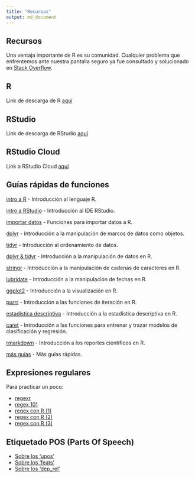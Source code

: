 ```yaml
---
title: "Recursos"
output: md_document
---
```


## Recursos

Una ventaja importante de R es su comunidad. Cualquier problema que
enfrentemos ante nuestra pantalla seguro ya fue consultado y solucionado
en [Stack Overflow](https://es.stackoverflow.com/).

## R

Link de descarga de R [aquí](https://cloud.r-project.org/)

## RStudio

Link de descarga de RStudio [aquí](https://www.rstudio.com/products/rstudio/download/)

## RStudio Cloud

Link a RStudio Cloud [aquí](https://login.rstudio.cloud/register?redirect=https%3A%2F%2Fclient.login.rstudio.cloud%2Foauth%2Flogin%3Fshow_auth%3D0%26show_login%3D0)

## Guías rápidas de funciones

[intro a R](https://github.com/agusnieto77/ryrstudio/raw/main/docs/guias/intro_r.pdf) - Introducción al lenguaje R.

[intro a RStudio](https://www.maximaformacion.es/wp-content/uploads/2018/06/Gu%C3%ADa-R%C3%A1pida-Entorno-de-Desarrollo-R-Studio_M%C3%A1xima-Forma.pdf) - Introducción al IDE RStudio.

[importar datos](https://github.com/agusnieto77/ryrstudio/raw/main/docs/guias/importar_datos.pdf) - Funciones para importar datos a R.

[dplyr](https://github.com/agusnieto77/ryrstudio/raw/main/docs/guias/dplyr.pdf) - Introducción a la manipulación de marcos de datos como objetos.

[tidyr](https://github.com/agusnieto77/ryrstudio/raw/main/docs/guias/tidyr.pdf) - Introducción al ordenamiento de datos.

[dplyr & tidyr](https://github.com/agusnieto77/ryrstudio/raw/main/docs/guias/domar_datos.pdf) - Introducción a la manipulación de datos en R.

[stringr](https://github.com/agusnieto77/ryrstudio/raw/main/docs/guias/strings_es.pdf) - Introducción a la manipulación de cadenas de caracteres en R.

[lubridate](https://github.com/agusnieto77/ryrstudio/raw/main/docs/guias/lubridate.pdf) - Introducción a la manipulación de fechas en R.

[ggplot2](https://diegokoz.github.io/intro_ds/fuentes/ggplot2-cheatsheet-2.1-Spanish.pdf) - Introducción a la visualización en R.

[purrr](https://github.com/agusnieto77/ryrstudio/raw/main/docs/guias/purrr.pdf) - Introducción a las funciones de iteración en R.

[estadística descriptiva](https://github.com/agusnieto77/ryrstudio/raw/main/docs/guias/estadistica_descriptiva.pdf) - Introducción a la estadística descriptiva en R.

[caret](https://github.com/agusnieto77/ryrstudio/raw/main/docs/guias/caret.pdf) - Introducción a las funciones para entrenar y trazar modelos de clasificación y regresión.

[rmarkdown](https://github.com/agusnieto77/ryrstudio/raw/main/docs/guias/rmarkdown_es.pdf) - Introducción a los reportes científicos en R.

[más guías](https://www.rstudio.com/resources/cheatsheets/) - Más guías rápidas.

## Expresiones regulares

Para practicar un poco:

-   [regexr](https://regexr.com/)
-   [regex 101](https://regex101.com/)
-   [regex con R (1)](https://rpubs.com/ydmarinb/429756#:~:text=Que%20son%20las%20expresiones%20regulares,caracteres%20u%20operaciones%20de%20sustituciones.)
-   [regex con R (2)](http://griverorz.net/big-data/06-text-analysis/01-intro-regex.nb.html)
-   [regex con R (3)](https://www.diegocalvo.es/expresiones-regulares-en-r/)

## Etiquetado POS (Parts Of Speech)

-   [Sobre los ‘upos’](https://universaldependencies.org/u/pos/index.html)
-   [Sobre los ‘feats’](https://universaldependencies.org/docs/sl/feat/)
-   [Sobre los ‘dep\_rel’](https://universaldependencies.org/u/dep/)
